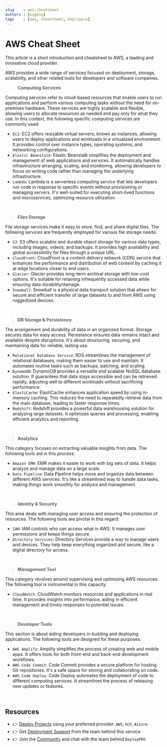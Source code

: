 ```yaml
---
slug    : aws-cheatsheet
authors : [sugeng]
tags    : [aws, cheatsheet, deploypro]
---
```

# AWS Cheat Sheet 

This article is a short introduction and cheatsheet to AWS, a leading and innovative cloud provider. 

AWS provides a wide range of services focused on deployment, storage, scalability, and other related tools for developers and software companies. 

<!--truncate-->


> **Computing Services** 

Computing services refer to cloud-based resources that enable users to run applications and perform various computing tasks without the need for on-premises hardware. 
These services are highly scalable and flexible, allowing users to allocate resources as needed and pay only for what they use. In this context, the following specific computing services are commonly used:

- `EC2`: EC2 offers resizable virtual servers, known as instances, allowing users to deploy applications and workloads in a virtualized environment. It provides control over instance types, operating systems, and networking configurations.
- `Elastic Beanstalk`: Elastic Beanstalk simplifies the deployment and management of web applications and services. It automatically handles infrastructure arranging, scaling, and monitoring, allowing developers to focus on writing code rather than managing the underlying infrastructure.
- `Lambda`: Lambda is a serverless computing service that lets developers run code in response to specific events without provisioning or managing servers. It's well-suited for executing short-lived functions and microservices, optimizing resource utilization.

<br />

> **Files Storage**

File storage services make it easy to store, find, and share digital files. The following services are frequently employed for various file storage needs:

- `S3`: S3 offers scalable and durable object storage for various data types, including images, videos, and backups. It provides high availability and global accessibility for files through a unique URL.
- `CloudFront`: CloudFront is a content delivery network (CDN) service that enhances the performance and distribution of web content by caching it at edge locations closer to end users.
- `Glacier`: Glacier provides long-term archival storage with low-cost options. It's suitable for retaining infrequently accessed data while ensuring data durability/damage.
- `Snowball`: Snowball is a physical data transport solution that allows for secure and efficient transfer of large datasets to and from AWS using ruggedized devices.

<br />

> **DB Storage & Persistence**

The arrangement and durability of data in an organized format. 
Storage secures data for easy access. Persistence ensures data remains intact and available despite disruptions. It's about structuring, securing, and maintaining data for reliable, lasting use.

- `Relational Database Service`: RDS streamlines the management of relational databases, making them easier to use and maintain. It automates routine tasks such as backups, patching, and scaling.
- `DynamoDB`: DynamoDB provides a versatile and scalable NoSQL database solution. It guarantees that data stays accessible and can be retrieved rapidly, adjusting well to different workloads without sacrificing performance.
- `ElastiCache`: ElastiCache enhances application speed by using in-memory caching. This reduces the need to repeatedly retrieve data from the main database, leading to faster response times.
- `Redshift`: Redshift provides a powerful data warehousing solution for analyzing large datasets. It optimizes queries and processing, enabling efficient analytics and reporting.

<br />

> **Analytics**

This category focuses on extracting valuable insights from data. The following tools aid in this process:

- `Amazon EMR`: EMR makes it easier to work with big sets of data. It helps analyze and manage data on a large scale.
- `Data Pipeline`: Data Pipeline helps move and organize data between different AWS services. It's like a streamlined way to handle data tasks, making things work smoothly for analysis and management.

<br />

> **Identity & Security**

This area deals with managing user access and ensuring the protection of resources. The following tools are pivotal in this regard:

- `IAM`: IAM controls who can access what in AWS. It manages user permissions and keeps things secure.
- `Directory Services`: Directory Services provide a way to manage users and devices. They help keep everything organized and secure, like a digital directory for access.

<br />

> **Management Tool**

This category revolves around supervising and optimizing AWS resources. The following tool is instrumental in this capacity:

- `CloudWatch`: CloudWatch monitors resources and applications in real time. It provides insights into performance, aiding in efficient management and timely responses to potential issues.

<br />

> **Developer Tools**

This section is about aiding developers in building and deploying applications. The following tools are designed for these purposes:

- `AWS Amplify`: Amplify simplifies the process of creating web and mobile apps. It offers tools for both front-end and back-end development workflows.
- `AWS Code Commit`: Code Commit provides a secure platform for hosting Git repositories. It's a safe space for storing and collaborating on code.
- `AWS Code Deploy`: Code Deploy automates the deployment of code to different computing services. It streamlines the process of releasing new updates or features.

<br />

## Resources

- 👉 [Deploy Projects](https://deploypro.dev/) using your preferred provider: `AWS`, `GCP`, `Azzure`
- 👉 Get [Deployment Support](https://deploypro.dev/support/) from the team behind this service
- 👉 Join the [Community](https://discord.gg/qQhjQZhnur) and chat with the team behind `DeployPRO`
